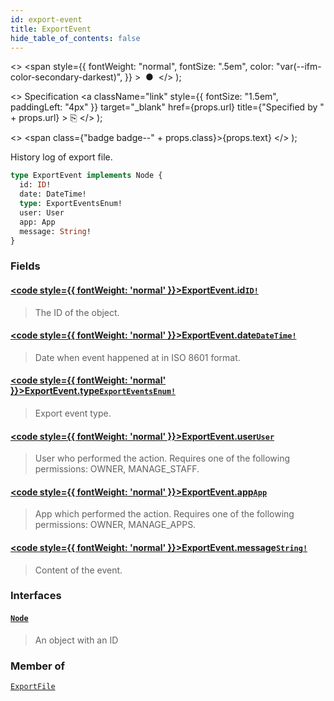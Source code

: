 ```yaml
---
id: export-event
title: ExportEvent
hide_table_of_contents: false
---
```


  <>
    <span
      style={{
        fontWeight: "normal",
        fontSize: ".5em",
        color: "var(--ifm-color-secondary-darkest)",
      }}
    >
      &nbsp;●&nbsp;
    </span>
  </>
);

  <>
    Specification
    <a
      className="link"
      style={{ fontSize: "1.5em", paddingLeft: "4px" }}
      target="\_blank"
      href={props.url}
      title={"Specified by " + props.url}
    >
      ⎘
    </a>
  </>
);

  <>
    <span class={"badge badge--" + props.class}>{props.text}</span>
  </>
);

History log of export file.

```graphql
type ExportEvent implements Node {
  id: ID!
  date: DateTime!
  type: ExportEventsEnum!
  user: User
  app: App
  message: String!
}
```

### Fields

#### [<code style={{ fontWeight: 'normal' }}>ExportEvent.<b>id</b></code>](#)<Bullet />[`ID!`](../../../developer/api-reference/scalars/id) <Badge class="secondary" text="non-null"/> <Badge class="secondary" text="scalar"/>

> The ID of the object.

#### [<code style={{ fontWeight: 'normal' }}>ExportEvent.<b>date</b></code>](#)<Bullet />[`DateTime!`](../../../developer/api-reference/scalars/date-time) <Badge class="secondary" text="non-null"/> <Badge class="secondary" text="scalar"/>

> Date when event happened at in ISO 8601 format.

#### [<code style={{ fontWeight: 'normal' }}>ExportEvent.<b>type</b></code>](#)<Bullet />[`ExportEventsEnum!`](../../../developer/api-reference/enums/export-events-enum) <Badge class="secondary" text="non-null"/> <Badge class="secondary" text="enum"/>

> Export event type.

#### [<code style={{ fontWeight: 'normal' }}>ExportEvent.<b>user</b></code>](#)<Bullet />[`User`](../../../developer/api-reference/objects/user) <Badge class="secondary" text="object"/>

> User who performed the action. Requires one of the following permissions: OWNER, MANAGE_STAFF.

#### [<code style={{ fontWeight: 'normal' }}>ExportEvent.<b>app</b></code>](#)<Bullet />[`App`](../../../developer/api-reference/objects/app) <Badge class="secondary" text="object"/>

> App which performed the action. Requires one of the following permissions: OWNER, MANAGE_APPS.

#### [<code style={{ fontWeight: 'normal' }}>ExportEvent.<b>message</b></code>](#)<Bullet />[`String!`](../../../developer/api-reference/scalars/string) <Badge class="secondary" text="non-null"/> <Badge class="secondary" text="scalar"/>

> Content of the event.

### Interfaces

#### [`Node`](../../../developer/api-reference/interfaces/node) <Badge class="secondary" text="interface"/>

> An object with an ID

### Member of

[`ExportFile`](../../../developer/api-reference/objects/export-file) <Badge class="secondary" text="object"/>
